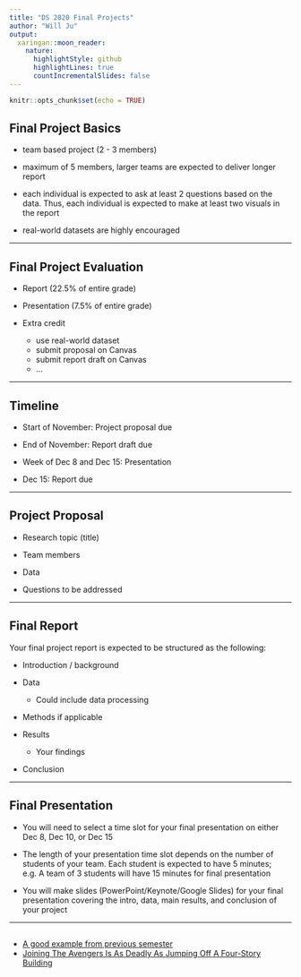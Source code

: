 ```yaml
---
title: "DS 2020 Final Projects"
author: "Will Ju"
output:
  xaringan::moon_reader:
    nature:
      highlightStyle: github
      highlightLines: true
      countIncrementalSlides: false
---
```


```r
knitr::opts_chunk$set(echo = TRUE)
```

## Final Project Basics

-   team based project (2 - 3 members)

-   maximum of 5 members, larger teams are expected to deliver longer report

-   each individual is expected to ask at least 2 questions based on the data. Thus, each individual is expected to make at least two visuals in the report

-   real-world datasets are highly encouraged

---

## Final Project Evaluation

- Report (22.5% of entire grade)

- Presentation (7.5% of entire grade)

- Extra credit
  - use real-world dataset
  - submit proposal on Canvas
  - submit report draft on Canvas
  - ...

---

## Timeline

-   Start of November: Project proposal due

-   End of November: Report draft due

-   Week of Dec 8 and Dec 15: Presentation

-   Dec 15: Report due 

---

## Project Proposal

-   Research topic (title)

-   Team members

-   Data

-   Questions to be addressed

---

## Final Report

Your final project report is expected to be structured as the following:

-   Introduction / background

-   Data
    -   Could include data processing

-   Methods if applicable

-   Results
    -   Your findings

-   Conclusion

---

## Final Presentation

-   You will need to select a time slot for your final presentation on either Dec 8, Dec 10, or Dec 15

-   The length of your presentation time slot depends on the number of students of your team. Each student is expected to have 5 minutes; e.g. A team of 3 students will have 15 minutes for final presentation

-   You will make slides (PowerPoint/Keynote/Google Slides) for your final presentation covering the intro, data, main results, and conclusion of your project

---

## 

-   [A good example from previous semester](https://github.com/BraedenCollings/Final-Project-DS202)
-   [Joining The Avengers Is As Deadly As Jumping Off A Four-Story Building
](https://fivethirtyeight.com/features/avengers-death-comics-age-of-ultron/)











